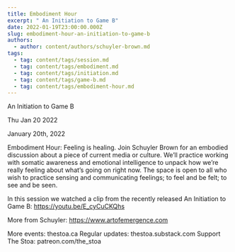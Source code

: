 ```yaml
---
title: Embodiment Hour
excerpt: " An Initiation to Game B"
date: 2022-01-19T23:00:00.000Z
slug: embodiment-hour-an-initiation-to-game-b
authors:
  - author: content/authors/schuyler-brown.md
tags:
  - tag: content/tags/session.md
  - tag: content/tags/embodiment.md
  - tag: content/tags/initiation.md
  - tag: content/tags/game-b.md
  - tag: content/tags/embodiment-hour.md
---
```




 An Initiation to Game B

Thu Jan 20 2022

January 20th, 2022

Embodiment Hour: Feeling is healing. Join Schuyler Brown for an embodied discussion about a piece of current media or culture. We’ll practice working with somatic awareness and emotional intelligence to unpack how we’re really feeling about what’s going on right now. The space is open to all who wish to practice sensing and communicating feelings; to feel and be felt; to see and be seen.

In this session we watched a clip from the recently released An Initiation to Game B: https://youtu.be/E_cyCuCKQhs

More from Schuyler: https://www.artofemergence.com

More events: thestoa.ca
Regular updates: thestoa.substack.com
Support The Stoa: patreon.com/the_stoa



